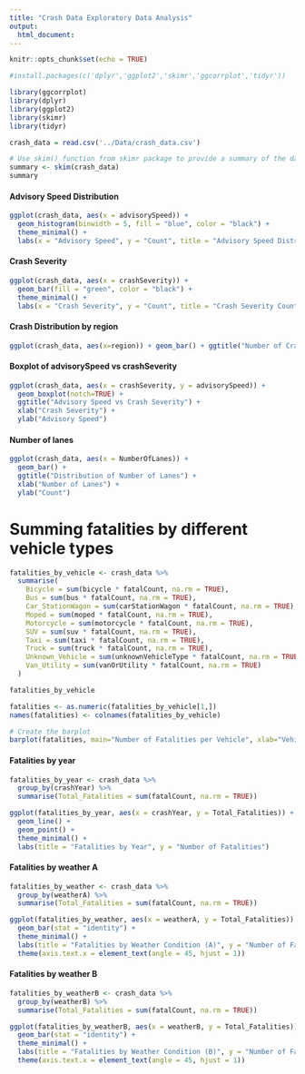 ```yaml
---
title: "Crash Data Exploratory Data Analysis"
output:
  html_document:
---
```


```r
knitr::opts_chunk$set(echo = TRUE)

#install.packages(c('dplyr','ggplot2','skimr','ggcorrplot','tidyr'))

library(ggcorrplot)
library(dplyr)
library(ggplot2)
library(skimr)
library(tidyr)


```

```r
crash_data = read.csv('../Data/crash_data.csv')

# Use skim() function from skimr package to provide a summary of the dataset
summary <- skim(crash_data)
summary

```

#### Advisory Speed Distribution

```r
ggplot(crash_data, aes(x = advisorySpeed)) + 
  geom_histogram(binwidth = 5, fill = "blue", color = "black") +
  theme_minimal() +
  labs(x = "Advisory Speed", y = "Count", title = "Advisory Speed Distribution")

```

#### Crash Severity


```r
ggplot(crash_data, aes(x = crashSeverity)) +
  geom_bar(fill = "green", color = "black") +
  theme_minimal() +
  labs(x = "Crash Severity", y = "Count", title = "Crash Severity Counts")


```


#### Crash Distribution by region 

```r
ggplot(crash_data, aes(x=region)) + geom_bar() + ggtitle("Number of Crashes by Region") + coord_flip()

```

#### Boxplot of advisorySpeed vs crashSeverity
```r
ggplot(crash_data, aes(x = crashSeverity, y = advisorySpeed)) + 
  geom_boxplot(notch=TRUE) +
  ggtitle("Advisory Speed vs Crash Severity") +
  xlab("Crash Severity") + 
  ylab("Advisory Speed")
```

#### Number of lanes 
```r
ggplot(crash_data, aes(x = NumberOfLanes)) + 
  geom_bar() +
  ggtitle("Distribution of Number of Lanes") +
  xlab("Number of Lanes") + 
  ylab("Count")

```
# Summing fatalities by different vehicle types

```r

fatalities_by_vehicle <- crash_data %>%
  summarise(
    Bicycle = sum(bicycle * fatalCount, na.rm = TRUE),
    Bus = sum(bus * fatalCount, na.rm = TRUE),
    Car_StationWagon = sum(carStationWagon * fatalCount, na.rm = TRUE),
    Moped = sum(moped * fatalCount, na.rm = TRUE),
    Motorcycle = sum(motorcycle * fatalCount, na.rm = TRUE),
    SUV = sum(suv * fatalCount, na.rm = TRUE),
    Taxi = sum(taxi * fatalCount, na.rm = TRUE),
    Truck = sum(truck * fatalCount, na.rm = TRUE),
    Unknown_Vehicle = sum(unknownVehicleType * fatalCount, na.rm = TRUE),
    Van_Utility = sum(vanOrUtility * fatalCount, na.rm = TRUE)
  )

fatalities_by_vehicle

fatalities <- as.numeric(fatalities_by_vehicle[1,])
names(fatalities) <- colnames(fatalities_by_vehicle)

# Create the barplot
barplot(fatalities, main="Number of Fatalities per Vehicle", xlab="Vehicle", ylab="Number of Fatalities", col="skyblue", las=2)
```



#### Fatalities by year 

```r
fatalities_by_year <- crash_data %>%
  group_by(crashYear) %>%
  summarise(Total_Fatalities = sum(fatalCount, na.rm = TRUE))

ggplot(fatalities_by_year, aes(x = crashYear, y = Total_Fatalities)) +
  geom_line() +
  geom_point() +
  theme_minimal() +
  labs(title = "Fatalities by Year", y = "Number of Fatalities")
```

#### Fatalities by weather A 

```r
fatalities_by_weather <- crash_data %>%
  group_by(weatherA) %>%
  summarise(Total_Fatalities = sum(fatalCount, na.rm = TRUE))

ggplot(fatalities_by_weather, aes(x = weatherA, y = Total_Fatalities)) +
  geom_bar(stat = "identity") +
  theme_minimal() +
  labs(title = "Fatalities by Weather Condition (A)", y = "Number of Fatalities") +
  theme(axis.text.x = element_text(angle = 45, hjust = 1))
```


#### Fatalities by weather B 
```r
fatalities_by_weatherB <- crash_data %>%
  group_by(weatherB) %>%
  summarise(Total_Fatalities = sum(fatalCount, na.rm = TRUE))

ggplot(fatalities_by_weatherB, aes(x = weatherB, y = Total_Fatalities)) +
  geom_bar(stat = "identity") +
  theme_minimal() +
  labs(title = "Fatalities by Weather Condition (B)", y = "Number of Fatalities") +
  theme(axis.text.x = element_text(angle = 45, hjust = 1))
```


